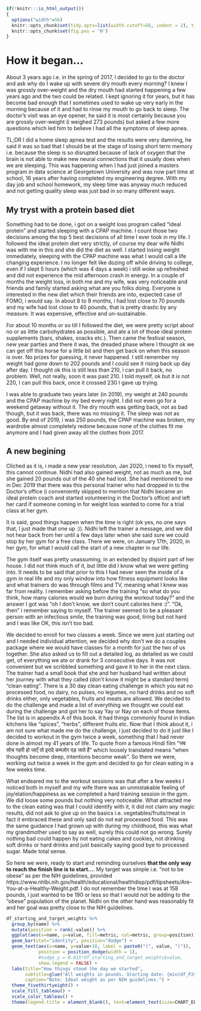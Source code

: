 ```r
if(!knitr:::is_html_output())
{
  options("width"=56)
  knitr::opts_chunk$set(tidy.opts=list(width.cutoff=56, indent = 2), tidy = TRUE)
  knitr::opts_chunk$set(fig.pos = 'H')
}
```

# How it began...

About 3 years ago i.e. in the spring of 2017, I decided to go to the doctor and ask why do I wake up with severe dry mouth every morning? I knew I was grossly over-weight and the dry mouth had started happening a few years ago and the two could be related. I kept ignoring it for years, but it has become bad enough that I sometimes used to wake up very early in the morning because of it and had to rinse my mouth to go back to sleep. The doctor's visit was an eye opener, he said it is most certainly because you are grossly over-weight (i weighed 273 pounds) but asked a few more questions which led him to believe I had all the symptoms of sleep apnea.

TL;DR I did a home sleep apnea test and the results were very damning, he said it was so bad that I should be at the stage of losing short term memory i.e. because the sleep is so disrupted because of lack of oxygen that the brain is not able to make new neural connections that it usually does when we are sleeping. This was happening when I had just joined a masters program in data science at Georgetown University and was now part time at school, 16 years after having completed my engineering degree. With my day job and school homework, my sleep time was anyway much reduced and not getting quality sleep was just bad in so many different ways.

## My tryst with a protein based diet

Something had to be done, i got on a weight loss program called "ideal protein" and started sleeping with a CPAP machine. I count those two decisions among the top 5 best decisions of all time I ever took in my life. I followed the ideal protein diet very strictly, of course my dear wife Nidhi was with me in this and she did the diet as well. I started losing weight immediately, sleeping with the CPAP machine was what I would call a life changing experience. I no longer felt like dozing off while driving to college, even if I slept 5 hours (which was 4 days a week) i still woke up refreshed and did not experience the mid afternoon crash in energy. In a couple of months the weight loss, in both me and my wife, was very noticeable and friends and family started asking what are you folks doing. Everyone is interested in the new diet which their friends are into, expected case of FOMO, i would say. In about 8 to 9 months, i had lost close to 70 pounds and my wife had lost close to 40 pounds, that is pretty drastic by any measure. It was expensive, effective and un-sustainable.

For about 10 months or so till I followed the diet, we were pretty script about no or as little carbohydrates as possible, and ate a lot of those ideal protein supplements (bars, shakes, snacks etc.). Then came the festival season, new year parties and there it was, the dreaded phase where I thought ok we can get off this horse for a little bit and then get back on when this season is over. No prizes for guessing, it never happened. I still remember my weight had gone down to 202 pounds and I could see it rising back up day after day. I thought ok this is still less than 210, i can pull it back, no problem. Well, not really, soon it was past 210. I told myself, ok but it is not 220, I can pull this back, once it crossed 230 I gave up trying.

I was able to graduate two years later (in 2019), my weight at 240 pounds and the CPAP machine by my bed every night. I did not even go for a weekend getaway without it. The dry mouth was getting back, not as bad though, but it was back, there was no missing it. The sleep was not as good. By end of 2019, i was 250 pounds, the CPAP machine was broken, my wardrobe almost completely redone because none of the clothes fit me anymore and I had given away all the clothes from 2017.

## A new begining

Cliched as it is, i made a new year resolution, Jan 2020, i need to fix myself, this cannot continue. Nidhi had also gained weight, not as much as me, but she gained 20 pounds out of the 40 she had lost. She had mentioned to me in Dec 2019 that there was this personal trainer who had dropped in to the Doctor's office (i conveniently skipped to mention that Nidhi became an ideal protein coach and started volunteering in the Doctor's office) and left her card if someone coming in for weight loss wanted to come for a trial class at her gym.

It is said, good things happen when the time is right (ok yes, no one says that, I just made that one up :)). Nidhi left the trainer a message, and we did not hear back from her until a few days later when she said sure we could stop by her gym for a free class. There we were, on January 17th, 2020, in her gym, for what I would call the start of a new chapter in our life.

The gym itself was pretty unassuming, in an extended by disjoint part of her house. I did not think much of it, but little did I know what we were getting into. It needs to be said that prior to this I had never seen the inside of a gym in real life and my only window into how fitness equipment looks like and what trainers do was through films and TV, meaning what I knew was far from reality. I remember asking before the training "so what do you think, how many calories would we burn during the workout today?" and the answer I got was "oh I don't know, we don't count calories here :)". "Ok, then" i remember saying to myself. The trainer seemed to be a pleasant person with an infectious smile, the training was good, tiring but not hard and I was like OK, this isn't too bad.

We decided to enroll for two classes a week. Since we were just starting out and I needed individual attention, we decided why don't we do a couples package where we would have classes for a month for just the two of us together. She also asked us to fill out a detailed log, as detailed as we could get, of everything we ate or drank for 3 consecutive days. It was not convenient but we scribbled something and gave it to her in the next class. The trainer had a small book that she and her husband had written about her journey with what they called (don't know it might be a standard term) "clean eating". There is a 30 day clean eating challenge in which you eat no processed food, no dairy, no pulses, no legumes, no hard drinks and no soft drinks either, only vegetables, fruits and meats are allowed. We decided to do the challenge and made a list of everything we thought we could eat during the challenge and got her to say Yay or Nay on each of those items. The list is in appendix A of this book. It had things commonly found in Indian kitchens like "spices", "herbs", different fruits etc. Now that I think about it, i am not sure what made me do the challenge, i just decided to do it just like I decided to workout in the gym twice a week, something that I had never done in almost my 41 years of life. To quote from a famous Hindi film "जब सोच गहरी हो जाएँ तो इरादे कमज़ोर पड़ जाते हैं" which loosely translated means "when thoughts become deep, intentions become weak". So there we were, working out twice a week in the gym and decided to go for clean eating in a few weeks time.

What endeared me to the workout sessions was that after a few weeks I noticed both in myself and my wife there was an unmistakable feeling of joy/elation/happiness as we completed a hard training session in the gym. We did loose some pounds but nothing very noticeable. What attracted me to the clean eating was that I could identify with it, it did not claim any magic results, did not ask to give up on the basics i.e. vegetables/fruits/meat in fact it embraced these and only said do not eat processed food. This was the same guidance I had grown up with during my childhood, this was what my grandmother used to say as well, surely this could not go wrong. Surely nothing bad could happen by not eating cakes and cookies, not drinking soft drinks or hard drinks and just basically saying good bye to processed sugar. Made total sense.

So here we were, ready to start and reminding ourselves **that the only way to reach the finish line is to start...**. My target was simple i.e. "not to be obese" as per the NIH guidelines, provided https://www.nhlbi.nih.gov/health/educational/healthdisp/pdf/tipsheets/Are-You-at-a-Healthy-Weight.pdf. I do not remember the time I was at 158 pounds, i just wanted to be 190 or less so that I would not be adding to the "obese" population of the planet. Nidhi on the other hand was reasonably fit and her goal was pretty close to the NIH guidelines.

```r
df_starting_and_target_weights %>%
  group_by(name) %>%
  mutate(position = rank(-value)) %>%
  ggplot(aes(x=name, y=value, fill=metric, col=metric, group=position)) +
  geom_bar(stat="identity", position="dodge") +
  geom_text(aes(x=name, y=value+10, label = paste0("(", value, ")")),
            position = position_dodge(width = 1),
            #nudge_y = 0.015*df_starting_and_target_weights$value,
            show.legend = FALSE) + 
  labs(title="How things stood the day we started",
       subtitle=glue("All weights in pounds. Starting date: {min(df_P2$Date, na.rm=TRUE)}."),
       caption="Note: Ideal weight as per NIH guidelines.") +
  theme_fivethirtyeight() + 
  scale_fill_tableau() + 
  scale_color_tableau() +
  theme(legend.title = element_blank(), text=element_text(size=CHART_ELEMENT_TEXT_SIZE))
```
